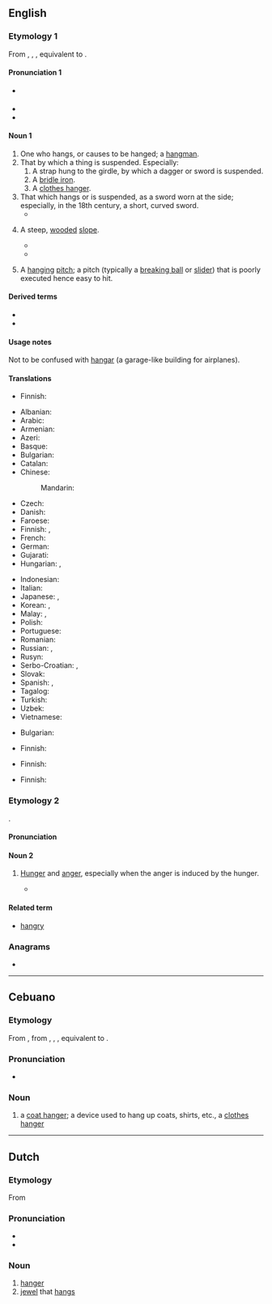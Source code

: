 {{also|Hanger|hangër|hänger}}
==English==

===Etymology 1===
From {{inh|en|enm|hanger}}, {{m|enm|haunger}}, {{m|enm|hangere}}, equivalent to {{suffix|en|hang|er}}.

====Pronunciation 1====
* {{a|UK}} {{IPA|/hæŋə(ɹ)/|lang=en}}
* {{rhymes|æŋə(ɹ)|lang=en}}
* {{homophones|lang=en|hangar}}

====Noun 1====
{{en-noun}}

# One who hangs, or causes to be hanged; a [[hangman]].
# That by which a thing is suspended. Especially:
## A strap hung to the girdle, by which a dagger or sword is suspended.
## A [[bridle iron]].
## A [[clothes hanger]].
# That which hangs or is suspended, as a sword worn at the side; especially, in the 18th century, a short, curved sword.
#* {{quote-book|year=1819|author=[[s:Author:Washington Irving|Washington Irving]]|title=[[s:The Sketchbook of Geoffrey Crayon|The Sketch Book]]|section=[[s:The Sketchbook of Geoffrey Crayon/Rip Van Winkle|Rip Van Winkle]]|passage=He was a stout old gentleman, with a weather-beaten countenance; he wore a laced doublet, broad belt and '''hanger''', high-crowned hat and feather, red stockings, and high-heeled shoes, with roses in them.}}
# {{lb|en|UK}} A steep, [[wooded]] [[slope]].
#* {{quote-book|year=1789|author=[[w:Gilbert_White|Gilbert White]]|title=[[w:The_Natural_History_and_Antiquities_of_Selborne|The Natural History of Selborne]], [http://books.google.co.uk/books?id=rvBgAAAAIAAJ&vq=hanger&pg=PA187#v=onepage&q&f=false Page 187]|passage=About the tenth of July in the same Summer a pair of sparrow-hawks bred in an old crow's nest on a low beech in the same '''hanger'''; and as their brood, which was numerous, began to grow up, became so daring and ravenous, that they were a terror to all the dames in the village that had chickens or ducklings under their care.}}
#* {{quote-book|year=1896|author=[[w:A._E._Housman|A. E. Housman]]|title=[[w:A_Shropshire_Lad|A Shropshire Lad]]|section=[[s:A_Shropshire_Lad/XXXI|On Wenlock Edge the wood's in trouble]]|passage='Twould blow like this through holt and '''hanger'''}}
# {{lb|en|baseball|slang}} A [[hanging]] [[pitch]]; a pitch (typically a [[breaking ball]] or [[slider]]) that is poorly executed hence easy to hit.

====Derived terms====
* {{l|ang|by-hanger}}
* {{l|ang|onhanger}}

====Usage notes====
Not to be confused with [[hangar]] (a garage-like building for airplanes).

====Translations====
{{trans-see|hangman}}

{{trans-top|that by which a thing is suspended}}
* Finnish: {{t|fi|ripustin}}
{{trans-mid}}
{{trans-bottom}}

{{trans-top|strap hung to the girdle, by which a dagger or sword is suspended}}
{{trans-mid}}
{{trans-bottom}}

{{trans-see|bridle iron}}

{{trans-top|clothes hanger}}
* Albanian: {{t+|sq|jatagan|f}}
* Arabic: {{t|ar|شَمَّاعَة|f}}
* Armenian: {{t+|hy|կեռիկ|sc=Armn}}
* Azeri: {{t+|az|asqı}}
* Basque: {{t|eu|esekitokia}}
* Bulgarian: {{t+|bg|закачалка|f|sc=Cyrl}}
* Catalan: {{t+|ca|perxa|f}}
* Chinese:
*: Mandarin: {{t+|cmn|衣架|tr=yījià|sc=Hani}}
* Czech: {{t|cs|ramínko}}
* Danish: {{t|da|bøjle|c}}
* Faroese: {{t|fo|akslatræ|n}}
* Finnish: {{t+|fi|vaateripustin}}, {{t+|fi|henkari}}
* French: {{t+|fr|cintre|m}}
* German: {{t+|de|Bügel|m}}
* Gujarati: {{t|gu|ટિંગણિયું}}
* Hungarian: {{t+|hu|vállfa}}, {{t|hu|alkasztó}}
{{trans-mid}}
* Indonesian: {{t+|id|gantungan}}
* Italian: {{t+|it|gruccia}}
* Japanese: {{t|ja|衣紋掛け|tr=えもんかけ, emonkake|sc=Jpan}}, {{t|ja|ハンガー|tr=hangā|sc=Jpan}}
* Korean: {{t|ko|옷걸이|tr=osgeor-i}}, {{t|ko|걸이|tr=geo-i}}
* Malay: {{t|ms|gantungan}}, {{t|ms|penyangkut}}
* Polish: {{t+|pl|wieszak|m}}
* Portuguese: {{t+|pt|cabide|m}}
* Romanian: {{t+|ro|cuier|f}}
* Russian: {{t+|ru|ве́шалка|f}}, {{t+|ru|пле́чики|n-p}}
* Rusyn: {{t|rue|віша́к|m}}
* Serbo-Croatian: {{t+|sh|vešalica|f}}, {{t+|sh|vješalica|f}}
* Slovak: {{t|sk|vešiak|m}}
* Spanish: {{t+|es|percha|f}}, {{t+|es|gancho|m}}
* Tagalog: {{t|tl|sabitan}}
* Turkish: {{t+|tr|askı}}
* Uzbek: {{t|uz|kiyin osgich}}
* Vietnamese: {{t+|vi|móc}}
{{trans-bottom}}

{{trans-top|that which hangs or is suspended}}
{{trans-mid}}
{{trans-bottom}}

{{trans-top|short, curved sword}}
* Bulgarian: {{t|bg|кортик|m}}
{{trans-mid}}
* Finnish: {{t|fi|hukari}}
{{trans-bottom}}

{{trans-top|steep, wooded slope}}
* Finnish: {{t|fi|[[metsäinen]] [[jyrkänne]]}}
{{trans-mid}}
{{trans-bottom}}

{{trans-top|baseball: hanging pitch}}
* Finnish: {{t|fi|roikkusyöttö}}
{{trans-mid}}
{{trans-bottom}}

===Etymology 2===
{{blend|hunger|anger|lang=en}}.

====Pronunciation====

====Noun 2====
{{en-adj}}

# {{lb|en|slang}} [[hunger|Hunger]] and [[anger]], especially when the anger is induced by the hunger.
#* {{quote-journal|year=2015|work=CNN "The conversation"|title=The science behind being "Hangry"|author=Amanda Salis|url=http://www.cnn.com/2015/07/20/health/science-behind-being-hangry/|passage=The physiology of '''hanger'''. The carbohydrates, proteins and fats in everything you eat are digested into simple sugars (such as glucose), amino acids and free fatty acids. These nutrients pass into your bloodstream from where they are distributed to your organs and tissues and used for energy...''.}}

====Related term====
*[[hangry]]

===Anagrams===
* {{anagrams|en|Hagner|Rhegan|rehang}}

----

==Cebuano==

===Etymology===
From {{etyl|en|ceb}} {{m|en|hanger}}, from {{der|ceb|enm|hanger}}, {{m|enm|haunger}}, {{m|enm|hangere}}, equivalent to {{af|en|hang|-er|nocat=1}}.

===Pronunciation===
* {{hyphenation|ha|nger|lang=ceb}}

===Noun===
{{head|ceb|noun}}

# a [[coat hanger]]; a device used to hang up coats, shirts, etc., a [[clothes hanger]]

----

==Dutch==

===Etymology===
From {{af|nl|hangen|-er|id2=agent noun}}

===Pronunciation===
* {{audio|Nl-hanger.ogg|Audio|lang=nl}}
* {{hyphenation|han|ger|lang=nl}}

===Noun===
{{nl-noun|m|-s|hangertje}}

# [[hanger#English|hanger]]
# [[jewel]] that [[hangs]]
